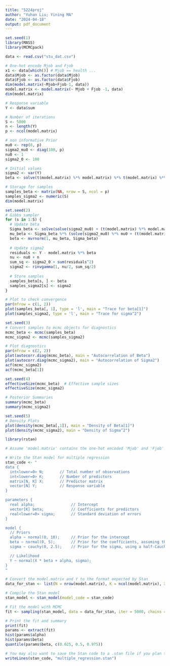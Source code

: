 ```yaml
---
title: "5224proj"
author: "Yuhan Liu; Yining MA"
date: "2024-04-18"
output: pdf_document
---
```




```r
set.seed(1)
library(MASS) 
library(MCMCpack) 

data <- read.csv("stu_dat.csv")

# One-hot encode Mjob and Fjob
x1 <- data[which()] # Mjob == health ...
data$Mjob <- as.factor(data$Mjob)
data$Fjob <- as.factor(data$Fjob)
dim(model.matrix(~Mjob+Fjob-1, data))
model.matrix <- model.matrix(~ Mjob + Fjob -1, data)
dim(model.matrix)

# Response variable
Y <- data$sum

# Number of iterations
S <- 5000
n <- length(Y)
p <- ncol(model.matrix)

# non informative Prior
mu0 <- rep(0, p)
sigma2_mu0 <- diag(100, p)
nu0 <- 1
sigma2_0 <- 100

# Initial values
sigma2 <- var(Y)
beta <- solve(t(model.matrix) %*% model.matrix) %*% t(model.matrix) %*% Y

# Storage for samples
samples_beta <- matrix(NA, nrow = S, ncol = p)
samples_sigma2 <- numeric(S)
dim(model.matrix)

```

```r
set.seed(2)
# Gibbs sampler
for (s in 1:S) {
  # Update beta
  Sigma_beta <- solve(solve(sigma2_mu0) + (t(model.matrix) %*% model.matrix) / sigma2)
  mu_beta <- Sigma_beta %*% (solve(sigma2_mu0) %*% mu0 + (t(model.matrix) %*% Y) / sigma2)
  beta <- mvrnorm(1, mu_beta, Sigma_beta)
  
  # Update sigma2
  residuals <- Y - model.matrix %*% beta
  nu <- nu0 + n
  sum_sq <- sigma2_0 + sum(residuals^2)
  sigma2 <- rinvgamma(1, nu/2, sum_sq/2)
  
  # Store samples
  samples_beta[s, ] <- beta
  samples_sigma2[s] <- sigma2
}

# Plot to check convergence
par(mfrow = c(1, 2))
plot(samples_beta[, 1], type = 'l', main = "Trace for beta[1]")
plot(samples_sigma2, type = 'l', main = "Trace for sigma^2")

```

```r
set.seed(3)
# Convert samples to mcmc objects for diagnostics
mcmc_beta <- mcmc(samples_beta)
mcmc_sigma2 <- mcmc(samples_sigma2)

# Plot diagnostics
par(mfrow = c(2, 2))
plot(autocorr.diag(mcmc_beta), main = "Autocorrelation of Beta")
plot(autocorr.diag(mcmc_sigma2), main = "Autocorrelation of Sigma2")
acf(mcmc_sigma2)
acf(mcmc_beta[1])
```

```r
set.seed(4)
effectiveSize(mcmc_beta)  # Effective sample sizes
effectiveSize(mcmc_sigma2)

# Posterior Summaries
summary(mcmc_beta)
summary(mcmc_sigma2)
```

```r
set.seed(5)
# Density Plots
plot(density(mcmc_beta[,1]), main = "Density of Beta[1]")
plot(density(mcmc_sigma2), main = "Density of Sigma^2")
```
```r
library(rstan)

# Assume 'model.matrix' contains the one-hot encoded 'Mjob' and 'Fjob' and 'Y' is your response variable

# Write the Stan model for multiple regression
stan_code <- "
data {
  int<lower=0> N;       // Total number of observations
  int<lower=0> K;       // Number of predictors
  matrix[N, K] X;       // Predictor matrix
  vector[N] Y;          // Response variable
}

parameters {
  real alpha;                // Intercept
  vector[K] beta;            // Coefficients for predictors
  real<lower=0> sigma;       // Standard deviation of errors
}

model {
  // Priors
  alpha ~ normal(0, 10);     // Prior for the intercept
  beta ~ normal(0, 5);       // Prior for the coefficients, assuming they are likely small
  sigma ~ cauchy(0, 2.5);    // Prior for the sigma, using a half-Cauchy distribution

  // Likelihood
  Y ~ normal(X * beta + alpha, sigma);
}
"

# Convert the model.matrix and Y to the format expected by Stan
data_for_stan <- list(N = nrow(model.matrix), K = ncol(model.matrix), X = model.matrix, Y = Y)

# Compile the Stan model
stan_model <- stan_model(model_code = stan_code)

# Fit the model with MCMC
fit <- sampling(stan_model, data = data_for_stan, iter = 5000, chains = 4)

# Print the fit and summary
print(fit)
params <- extract(fit)
hist(params$alpha)
hist(params$beta)
quantile(params$beta, c(0.025, 0.5, 0.975))

# You may also want to save the Stan code to a .stan file if you plan to reuse it
writeLines(stan_code, "multiple_regression.stan")


```


